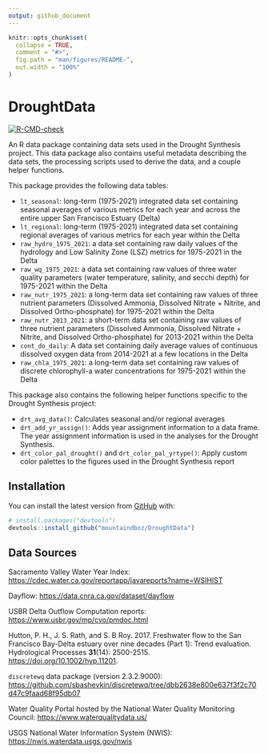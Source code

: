```yaml
---
output: github_document
---
```


<!-- README.md is generated from README.Rmd. Please edit that file -->

```r
knitr::opts_chunk$set(
  collapse = TRUE,
  comment = "#>",
  fig.path = "man/figures/README-",
  out.width = "100%"
)
```

# DroughtData

<!-- badges: start -->
[![R-CMD-check](https://github.com/mountaindboz/DroughtData/workflows/R-CMD-check/badge.svg)](https://github.com/mountaindboz/DroughtData/actions)
<!-- badges: end -->

An R data package containing data sets used in the Drought Synthesis project. This data package also contains useful metadata describing the data sets, the processing scripts used to derive the data, and a couple helper functions. 

This package provides the following data tables:

* `lt_seasonal`: long-term (1975-2021) integrated data set containing seasonal averages of various metrics for each year and across the entire upper San Francisco Estuary (Delta)
* `lt_regional`: long-term (1975-2021) integrated data set containing regional averages of various metrics for each year within the Delta
* `raw_hydro_1975_2021`: a data set containing raw daily values of the hydrology and Low Salinity Zone (LSZ) metrics for 1975-2021 in the Delta
* `raw_wq_1975_2021`: a data set containing raw values of three water quality parameters (water temperature, salinity, and secchi depth) for 1975-2021 within the Delta
* `raw_nutr_1975_2021`: a long-term data set containing raw values of three nutrient parameters (Dissolved Ammonia, Dissolved Nitrate + Nitrite, and Dissolved Ortho-phosphate) for 1975-2021 within the Delta
* `raw_nutr_2013_2021`: a short-term data set containing raw values of three nutrient parameters (Dissolved Ammonia, Dissolved Nitrate + Nitrite, and Dissolved Ortho-phosphate) for 2013-2021 within the Delta
* `cont_do_daily`: A data set containing daily average values of continuous dissolved oxygen data from 2014-2021 at a few locations in the Delta
* `raw_chla_1975_2021`: a long-term data set containing raw values of discrete chlorophyll-a water concentrations for 1975-2021 within the Delta

This package also contains the following helper functions specific to the Drought Synthesis project:

* `drt_avg_data()`: Calculates seasonal and/or regional averages
* `drt_add_yr_assign()`: Adds year assignment information to a data frame. The year assignment information is used in the analyses for the Drought Synthesis.
* `drt_color_pal_drought()` and `drt_color_pal_yrtype()`: Apply custom color palettes to the figures used in the Drought Synthesis report

## Installation

You can install the latest version from [GitHub](https://github.com/) with:

``` r
# install.packages("devtools")
devtools::install_github("mountaindboz/DroughtData")
```

## Data Sources

Sacramento Valley Water Year Index: <https://cdec.water.ca.gov/reportapp/javareports?name=WSIHIST>

Dayflow: <https://data.cnra.ca.gov/dataset/dayflow>

USBR Delta Outflow Computation reports: <https://www.usbr.gov/mp/cvo/pmdoc.html>

Hutton, P. H., J. S. Rath, and S. B Roy. 2017. Freshwater flow to the San Francisco Bay-Delta estuary over nine decades (Part 1): Trend evaluation. Hydrological Processes **31**(14): 2500-2515. <https://doi.org/10.1002/hyp.11201>.

`discretewq` data package (version 2.3.2.9000): <https://github.com/sbashevkin/discretewq/tree/dbb2638e800e637f3f2c70d47c9faad68f95db07>

Water Quality Portal hosted by the National Water Quality Monitoring Council: <https://www.waterqualitydata.us/>

USGS National Water Information System (NWIS): <https://nwis.waterdata.usgs.gov/nwis>

